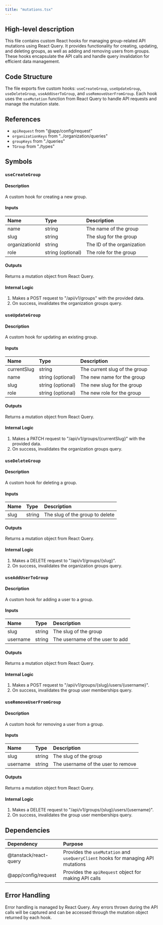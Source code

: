 ```yaml
---
title: "mutations.tsx"
---
```


## High-level description
This file contains custom React hooks for managing group-related API mutations using React Query. It provides functionality for creating, updating, and deleting groups, as well as adding and removing users from groups. These hooks encapsulate the API calls and handle query invalidation for efficient data management.

## Code Structure
The file exports five custom hooks: `useCreateGroup`, `useUpdateGroup`, `useDeleteGroup`, `useAddUserToGroup`, and `useRemoveUserFromGroup`. Each hook uses the `useMutation` function from React Query to handle API requests and manage the mutation state.

## References
- `apiRequest` from "@app/config/request"
- `organizationKeys` from "../organization/queries"
- `groupKeys` from "./queries"
- `TGroup` from "./types"

## Symbols

### `useCreateGroup`
#### Description
A custom hook for creating a new group.

#### Inputs
| Name | Type | Description |
|:-----|:-----|:------------|
| name | string | The name of the group |
| slug | string | The slug for the group |
| organizationId | string | The ID of the organization |
| role | string (optional) | The role for the group |

#### Outputs
Returns a mutation object from React Query.

#### Internal Logic
1. Makes a POST request to "/api/v1/groups" with the provided data.
2. On success, invalidates the organization groups query.

### `useUpdateGroup`
#### Description
A custom hook for updating an existing group.

#### Inputs
| Name | Type | Description |
|:-----|:-----|:------------|
| currentSlug | string | The current slug of the group |
| name | string (optional) | The new name for the group |
| slug | string (optional) | The new slug for the group |
| role | string (optional) | The new role for the group |

#### Outputs
Returns a mutation object from React Query.

#### Internal Logic
1. Makes a PATCH request to "/api/v1/groups/{currentSlug}" with the provided data.
2. On success, invalidates the organization groups query.

### `useDeleteGroup`
#### Description
A custom hook for deleting a group.

#### Inputs
| Name | Type | Description |
|:-----|:-----|:------------|
| slug | string | The slug of the group to delete |

#### Outputs
Returns a mutation object from React Query.

#### Internal Logic
1. Makes a DELETE request to "/api/v1/groups/{slug}".
2. On success, invalidates the organization groups query.

### `useAddUserToGroup`
#### Description
A custom hook for adding a user to a group.

#### Inputs
| Name | Type | Description |
|:-----|:-----|:------------|
| slug | string | The slug of the group |
| username | string | The username of the user to add |

#### Outputs
Returns a mutation object from React Query.

#### Internal Logic
1. Makes a POST request to "/api/v1/groups/{slug}/users/{username}".
2. On success, invalidates the group user memberships query.

### `useRemoveUserFromGroup`
#### Description
A custom hook for removing a user from a group.

#### Inputs
| Name | Type | Description |
|:-----|:-----|:------------|
| slug | string | The slug of the group |
| username | string | The username of the user to remove |

#### Outputs
Returns a mutation object from React Query.

#### Internal Logic
1. Makes a DELETE request to "/api/v1/groups/{slug}/users/{username}".
2. On success, invalidates the group user memberships query.

## Dependencies
| Dependency | Purpose |
|:-----------|:--------|
| @tanstack/react-query | Provides the `useMutation` and `useQueryClient` hooks for managing API mutations |
| @app/config/request | Provides the `apiRequest` object for making API calls |

## Error Handling
Error handling is managed by React Query. Any errors thrown during the API calls will be captured and can be accessed through the mutation object returned by each hook.